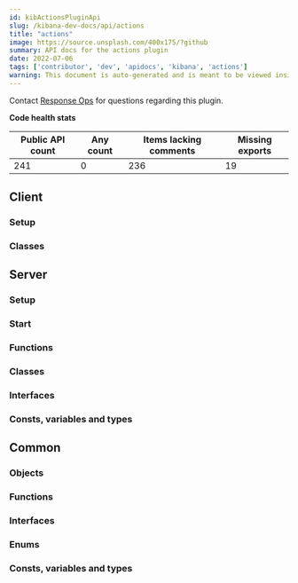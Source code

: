 ```yaml
---
id: kibActionsPluginApi
slug: /kibana-dev-docs/api/actions
title: "actions"
image: https://source.unsplash.com/400x175/?github
summary: API docs for the actions plugin
date: 2022-07-06
tags: ['contributor', 'dev', 'apidocs', 'kibana', 'actions']
warning: This document is auto-generated and is meant to be viewed inside our experimental, new docs system. Reach out in #docs-engineering for more info.
---
```




Contact [Response Ops](https://github.com/orgs/elastic/teams/response-ops) for questions regarding this plugin.

**Code health stats**

| Public API count  | Any count | Items lacking comments | Missing exports |
|-------------------|-----------|------------------------|-----------------|
| 241 | 0 | 236 | 19 |

## Client

### Setup
<DocDefinitionList data={[actionsObj.client.setup]}/>

### Classes
<DocDefinitionList data={actionsObj.client.classes}/>

## Server

### Setup
<DocDefinitionList data={[actionsObj.server.setup]}/>

### Start
<DocDefinitionList data={[actionsObj.server.start]}/>

### Functions
<DocDefinitionList data={actionsObj.server.functions}/>

### Classes
<DocDefinitionList data={actionsObj.server.classes}/>

### Interfaces
<DocDefinitionList data={actionsObj.server.interfaces}/>

### Consts, variables and types
<DocDefinitionList data={actionsObj.server.misc}/>

## Common

### Objects
<DocDefinitionList data={actionsObj.common.objects}/>

### Functions
<DocDefinitionList data={actionsObj.common.functions}/>

### Interfaces
<DocDefinitionList data={actionsObj.common.interfaces}/>

### Enums
<DocDefinitionList data={actionsObj.common.enums}/>

### Consts, variables and types
<DocDefinitionList data={actionsObj.common.misc}/>

